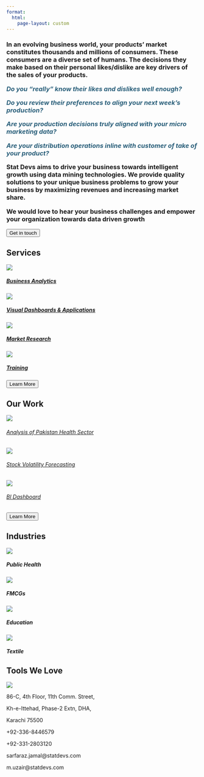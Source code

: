 ```yaml
---
format:
  html:
    page-layout: custom
---
```


::: home
:::

::: {#aboutus}
<h3>

In an evolving business world, your products' market constitutes thousands and millions of consumers. These consumers are a diverse set of humans. The decisions they make based on their personal likes/dislike are key drivers of the sales of your products.

<b style="color:#2a5f7a;"><i> Do you "really" know their likes and dislikes well enough?

Do you review their preferences to align your next week's production?

Are your production decisions truly aligned with your micro marketing data?

Are your distribution operations inline with customer of take of your product? </i></b>

Stat Devs aims to drive your business towards intelligent growth using data mining technologies. We provide quality solutions to your unique business problems to grow your business by maximizing revenues and increasing market share.

We would love to hear your business challenges and empower your organization towards data driven growth

</h3>
:::

::: {.button3}
<a href="consulting.qmd"> <button class="btn btn-outline-primary btn-lg">Get in touch</button> </a>
:::

::: {#our-expertise}
<h2>Services</h2>
:::

::: grid
::: {.expertise .g-col-6}
<a href = "consulting.qmd"> <img src="images/1st-icon.png" class="card-img-top"/>

<h5 class="card-title">

Business Analytics

</h5>

</a>
:::

::: {.expertise .g-col-6}
<a href = "consulting.qmd"> <img src="images/2nd-icon.png" class="card-img-top"/>

<h5 class="card-title">

Visual Dashboards & Applications

</h5>

</a>
:::

::: {.expertise .g-col-6}
<a href = "consulting.qmd"> <img src="images/3rd-icon.png" class="card-img-top"/>

<h5 class="card-title">

Market Research

</h5>

</a>
:::

::: {.expertise .g-col-6}
<a href = "training.qmd"> <img src="images/4th-icon.png" class="card-img-top"/>

<h5 class="card-title">

Training

</h5>

</a>
:::
:::

::: {#button2}
<a href="consulting.qmd"> <button class="btn btn-outline-primary btn-lg">Learn More</button> </a>
:::

::: {#past-work}
<h2>Our Work</h2>

::: grid
::: g-col-4
<a href = "portfolio_presentation.qmd#health" target="_blank">

<img src="images/health.png"/>

<h6>Analysis of Pakistan Health Sector</h6>

</a>
:::

::: g-col-4
<a href = "portfolio_presentation.qmd#stock" target="_blank">

<img src="images/stock.png"/>

<h6>Stock Volatility Forecasting</h6>

</a>
:::

::: g-col-4
<a href = "portfolio_presentation.qmd#dashboard" target="_blank">

<img src="images/dashboard.png"/>

<h6>BI Dashboard</h6>

</a>
:::
:::
:::

::: {#button1}
<a href="portfolio.qmd"> <button class="btn btn-outline-primary btn-lg">Learn More</button> </a>
:::

::: {#industries}
<h2>Industries</h2>

::: grid
::: g-col-3
<img src="images/public-health.png"/>

<h5>Public Health</h5>
:::

::: g-col-3
<img src="images/fmcg.png"/>

<h5>FMCGs</h5>
:::

::: g-col-3
<img src="images/education.png"/>

<h5>Education</h5>
:::

::: g-col-3
<img src="images/textile.png"/>

<h5>Textile</h5>
:::
:::
:::

::: {#tools}
<h2>Tools We Love</h2>
:::

::: tools-image
<img src="images/tools.png"/>
:::

::: {#footer .grid}
::: {.contact .g-col-4}
<p>86-C, 4th Floor, 11th Comm. Street,</p>

<p>Kh-e-Ittehad, Phase-2 Extn, DHA,</p>

<p>Karachi 75500</p>
:::

::: {.contact .g-col-4}
<p>+92-336-8446579</p>

<p>+92-331-2803120</p>
:::

::: {.contact .g-col-4}
<p>sarfaraz.jamal\@statdevs.com</p>

<p>m.uzair\@statdevs.com</p>
:::
:::
